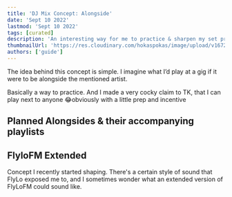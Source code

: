 ```yaml
---
title: 'DJ Mix Concept: Alongside'
date: 'Sept 10 2022'
lastmod: 'Sept 10 2022'
tags: [curated]
description: 'An interesting way for me to practice & sharpen my set programming skills'
thumbnailUrl: 'https://res.cloudinary.com/hokaspokas/image/upload/v1672087174/goosebumpsfm/IMG_8299_igox39.jpg'
authors: ['guide']
---
```


The idea behind this concept is simple. I imagine what I’d play at a gig if it were to be alongside the mentioned artist. 

Basically a way to practice. And I made a very cocky claim to TK, that I can play next to anyone 😂obviously with a little prep and incentive 

## Planned Alongsides & their accompanying playlists 

## FlyloFM Extended
Concept I recently started shaping. There's a certain style of sound that FlyLo exposed me to, 
and I sometimes wonder what an extended version of FlyLoFM could sound like.